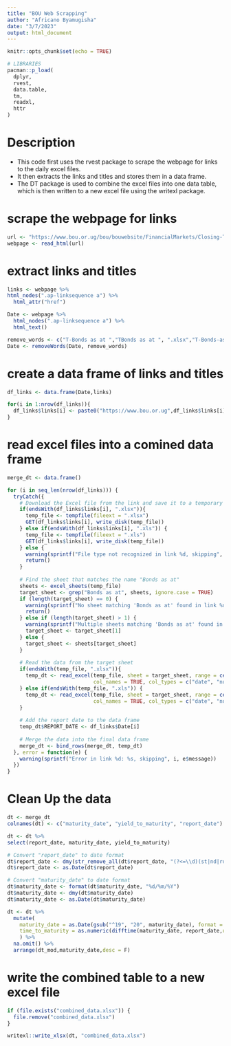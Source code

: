 ```yaml
---
title: "BOU Web Scrapping"
author: "Africano Byamugisha"
date: "3/7/2023"
output: html_document
---
```


```r
knitr::opts_chunk$set(echo = TRUE)
```

```r
# LIBRARIES
pacman::p_load(
  dplyr,
  rvest,
  data.table,
  tm,
  readxl,
  httr
)
```


# Description
- This code first uses the rvest package to scrape the webpage for links to the daily excel files. 
- It then extracts the links and titles and stores them in a data frame. 
- The DT package is used to combine the excel files into one data table, which is then written to a new excel file using the writexl package.


# scrape the webpage for links
```r
url <- "https://www.bou.or.ug/bou/bouwebsite/FinancialMarkets/Closing-TBondsPrices-Yield.html"
webpage <- read_html(url)
```


# extract links and titles
```r
links <- webpage %>% 
html_nodes(".ap-linksequence a") %>%
  html_attr("href")

Date <- webpage %>%
  html_nodes(".ap-linksequence a") %>%
  html_text()

remove_words <- c("T-Bonds as at ","TBonds as at ", ".xlsx","T-Bonds-as-at-","Bonds-as-at-")
Date <- removeWords(Date, remove_words)

```


# create a data frame of links and titles
```r

df_links <- data.frame(Date,links)

for(i in 1:nrow(df_links)){
  df_links$links[i] <- paste0("https://www.bou.or.ug",df_links$links[i])
}
```

# read excel files into a comined data frame


```r

merge_dt <- data.frame()

for (i in seq_len(nrow(df_links))) {
  tryCatch({
    # Download the Excel file from the link and save it to a temporary file
    if(endsWith(df_links$links[i], ".xlsx")){
      temp_file <- tempfile(fileext = ".xlsx")
      GET(df_links$links[i], write_disk(temp_file))
    } else if(endsWith(df_links$links[i], ".xls")) {
      temp_file <- tempfile(fileext = ".xls")
      GET(df_links$links[i], write_disk(temp_file))
    } else {
      warning(sprintf("File type not recognized in link %d, skipping", i))
      return()
    }
    
    # Find the sheet that matches the name "Bonds as at"
    sheets <- excel_sheets(temp_file)
    target_sheet <- grep("Bonds as at", sheets, ignore.case = TRUE)
    if (length(target_sheet) == 0) {
      warning(sprintf("No sheet matching 'Bonds as at' found in link %d, skipping", i))
      return()
    } else if (length(target_sheet) > 1) {
      warning(sprintf("Multiple sheets matching 'Bonds as at' found in link %d, using the first one", i))
      target_sheet <- target_sheet[1]
    } else {
      target_sheet <- sheets[target_sheet]
    }
    
    # Read the data from the target sheet
    if(endsWith(temp_file, ".xlsx")){
      temp_dt <- read_excel(temp_file, sheet = target_sheet, range = cell_cols("A:B"),
                            col_names = TRUE, col_types = c("date", "numeric"), .name_repair = toupper)
    } else if(endsWith(temp_file, ".xls")) {
      temp_dt <- read_excel(temp_file, sheet = target_sheet, range = cell_cols("A:B"),
                            col_names = TRUE, col_types = c("date", "numeric"), .name_repair = toupper)
    }
    
    # Add the report date to the data frame
    temp_dt$REPORT_DATE <- df_links$Date[i]
    
    # Merge the data into the final data frame
    merge_dt <- bind_rows(merge_dt, temp_dt)
  }, error = function(e) {
    warning(sprintf("Error in link %d: %s, skipping", i, e$message))
  })
}

```

# Clean Up the data

```r

dt <- merge_dt
colnames(dt) <- c("maturity_date", "yield_to_maturity", "report_date")

dt <- dt %>% 
select(report_date, maturity_date, yield_to_maturity)

# Convert "report_date" to date format
dt$report_date <- dmy(str_remove_all(dt$report_date, "(?<=\\d)(st|nd|rd|th)"))
dt$report_date <- as.Date(dt$report_date)

# Convert "maturity_date" to date format
dt$maturity_date <- format(dt$maturity_date, "%d/%m/%Y")
dt$maturity_date <- dmy(dt$maturity_date)
dt$maturity_date <- as.Date(dt$maturity_date)

dt <- dt %>% 
  mutate(
    maturity_date = as.Date(gsub("^19", "20", maturity_date), format = "%Y-%m-%d"),
    time_to_maturity = as.numeric(difftime(maturity_date, report_date,units = "days"))
    ) %>%
  na.omit() %>%
  arrange(dt_mod,maturity_date,desc = F)
```

# write the combined table to a new excel file
```r

if (file.exists("combined_data.xlsx")) {
  file.remove("combined_data.xlsx")
}

writexl::write_xlsx(dt, "combined_data.xlsx")

```


